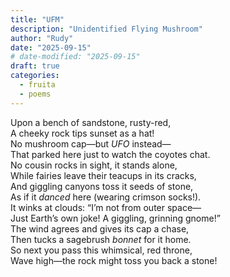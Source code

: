 ```yaml
---
title: "UFM"
description: "Unidentified Flying Mushroom"
author: "Rudy"
date: "2025-09-15"
# date-modified: "2025-09-15"
draft: true
categories:
  - fruita
  - poems
---
```


Upon a bench of sandstone, rusty-red,  
A cheeky rock tips sunset as a hat!  
No mushroom cap—but *UFO* instead—  
That parked here just to watch the coyotes chat.  
No cousin rocks in sight, it stands alone,  
While fairies leave their teacups in its cracks,  
And giggling canyons toss it seeds of stone,  
As if it *danced* here (wearing crimson socks!).  
It winks at clouds: "I’m not from outer space—  
Just Earth’s own joke! A giggling, grinning gnome!"  
The wind agrees and gives its cap a chase,  
Then tucks a sagebrush *bonnet* for it home.  
So next you pass this whimsical, red throne,  
Wave high—the rock might toss you back a stone!
